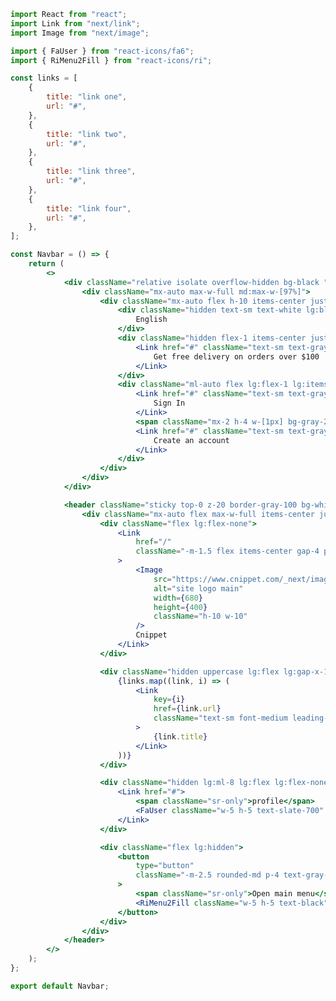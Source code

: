 ```jsx
import React from "react";
import Link from "next/link";
import Image from "next/image";

import { FaUser } from "react-icons/fa6";
import { RiMenu2Fill } from "react-icons/ri";

const links = [
    {
        title: "link one",
        url: "#",
    },
    {
        title: "link two",
        url: "#",
    },
    {
        title: "link three",
        url: "#",
    },
    {
        title: "link four",
        url: "#",
    },
];

const Navbar = () => {
    return (
        <>
            <div className="relative isolate overflow-hidden bg-black ">
                <div className="mx-auto max-w-full md:max-w-[97%]">
                    <div className="mx-auto flex h-10 items-center justify-between px-4 sm:px-6 lg:px-8">
                        <div className="hidden text-sm text-white lg:block lg:flex-1">
                            English
                        </div>
                        <div className="hidden flex-1 items-center justify-center lg:flex">
                            <Link href="#" className="text-sm text-gray-200">
                                Get free delivery on orders over $100
                            </Link>
                        </div>
                        <div className="ml-auto flex lg:flex-1 lg:items-center lg:justify-end lg:gap-2">
                            <Link href="#" className="text-sm text-gray-100">
                                Sign In
                            </Link>
                            <span className="mx-2 h-4 w-[1px] bg-gray-200"></span>
                            <Link href="#" className="text-sm text-gray-100">
                                Create an account
                            </Link>
                        </div>
                    </div>
                </div>
            </div>

            <header className="sticky top-0 z-20 border-gray-100 bg-white py-6">
                <div className="mx-auto flex max-w-full items-center justify-between px-6 md:max-w-[97%] lg:px-8">
                    <div className="flex lg:flex-none">
                        <Link
                            href="/"
                            className="-m-1.5 flex items-center gap-4 p-1.5 text-2xl text-black"
                        >
                            <Image
                                src="https://www.cnippet.com/_next/image?url=%2F_next%2Fstatic%2Fmedia%2Ficon.2586383c.png&w=640&q=75"
                                alt="site logo main"
                                width={680}
                                height={400}
                                className="h-10 w-10"
                            />
                            Cnippet
                        </Link>
                    </div>

                    <div className="hidden uppercase lg:flex lg:gap-x-12">
                        {links.map((link, i) => (
                            <Link
                                key={i}
                                href={link.url}
                                className="text-sm font-medium leading-6 text-gray-700 hover:text-black"
                            >
                                {link.title}
                            </Link>
                        ))}
                    </div>

                    <div className="hidden lg:ml-8 lg:flex lg:flex-none lg:items-center lg:gap-4 lg:pl-8">
                        <Link href="#">
                            <span className="sr-only">profile</span>
                            <FaUser className="w-5 h-5 text-slate-700" />
                        </Link>
                    </div>

                    <div className="flex lg:hidden">
                        <button
                            type="button"
                            className="-m-2.5 rounded-md p-4 text-gray-900"
                        >
                            <span className="sr-only">Open main menu</span>
                            <RiMenu2Fill className="w-5 h-5 text-black" />
                        </button>
                    </div>
                </div>
            </header>
        </>
    );
};

export default Navbar;
```